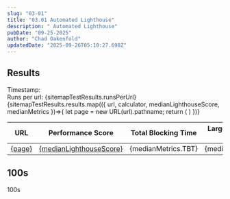 ```yaml
---
slug: "03-01"
title: "03.01 Automated Lighthouse"
description: " Automated Lighthouse"
pubDate: "09-25-2025"
author: "Chad Oakenfold"
updatedDate: "2025-09-26T05:10:27.698Z"
---
```


## Results

<div class="analyticsTimestamp">Timestamp: <FormattedDate showTime={true} date={sitemapTestResults.timestamp} /></div>
<div class="analyticsRunsPerUrl">Runs per url: {sitemapTestResults.runsPerUrl}</div>

<table>
  <thead>
    <tr>
      <th>URL</th>
      <th>Performance Score</th>
      <th>Total Blocking Time</th>
      <th>Largest Contentful Paint</th>
      <th>Cumulative Layout Shift </th>
      <th>First Contentful Paint </th>
      <th>Speed Index</th>
    </tr>
  </thead>
  <tbody>
    {sitemapTestResults.results.map(({
      url,
      calculator,
      medianLighthouseScore,
      medianMetrics
    })=>{
      let page = new URL(url).pathname;
      return (
      <tr>
        <td><a href={url}>{page}</a></td>
        <td><a href={calculator}>{medianLighthouseScore}</a></td>
        <td>{medianMetrics.TBT}</td>
        <td>{medianMetrics.LCP}</td>
        <td>{medianMetrics.CLS}</td>
        <td>{medianMetrics.FCP}</td>
        <td>{medianMetrics.SI}</td>
      </tr>
      )
    })}  
  </tbody>
</table>

## 100s

100s
